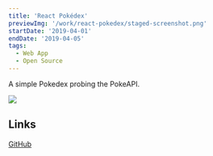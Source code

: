 ```yaml
---
title: 'React Pokédex'
previewImg: '/work/react-pokedex/staged-screenshot.png'
startDate: '2019-04-01'
endDate: '2019-04-05'
tags:
  - Web App
  - Open Source
---
```


A simple Pokedex probing the PokeAPI.

<img class="small centered" src={previewImg} />

## Links

[GitHub](https://github.com/DamSenViet/react-pokedex)
